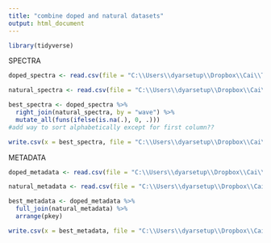 ---
title: "combine doped and natural datasets"
output: html_document
---

```{r}
library(tidyverse)
```

SPECTRA
```{r}
doped_spectra <- read.csv(file = "C:\\Users\\dyarsetup\\Dropbox\\Cai\\Thesis\\Spreadsheets\\doping dataset import\\lithium_spectra.csv", check.names = FALSE)

natural_spectra <- read.csv(file = "C:\\Users\\dyarsetup\\Dropbox\\Cai\\Thesis\\Spreadsheets\\RMSE-test dataset workup_import\\lithium_mars_test_spectra.csv", check.names = FALSE)

best_spectra <- doped_spectra %>%
  right_join(natural_spectra, by = "wave") %>%
  mutate_all(funs(ifelse(is.na(.), 0, .)))
#add way to sort alphabetically except for first column??

write.csv(x = best_spectra, file = "C:\\Users\\dyarsetup\\Dropbox\\Cai\\Thesis\\Spreadsheets\\doped and natural_dataset import\\lithium_spectra.csv", row.names = FALSE)
```

METADATA
```{r}
doped_metadata <- read.csv(file = "C:\\Users\\dyarsetup\\Dropbox\\Cai\\Thesis\\Spreadsheets\\doping dataset import\\lithium_metadata.csv", check.names = FALSE)

natural_metadata <- read.csv(file = "C:\\Users\\dyarsetup\\Dropbox\\Cai\\Thesis\\Spreadsheets\\RMSE-test dataset workup_import\\lithium_mars_test_metadata.csv", check.names = FALSE)

best_metadata <- doped_metadata %>%
  full_join(natural_metadata) %>%
  arrange(pkey)

write.csv(x = best_metadata, file = "C:\\Users\\dyarsetup\\Dropbox\\Cai\\Thesis\\Spreadsheets\\doped and natural_dataset import\\lithium_metadata.csv", row.names = FALSE)
```
